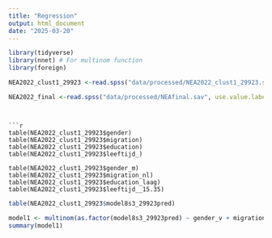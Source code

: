 ```yaml
---
title: "Regression"
output: html_document
date: "2025-03-20"
---
```

```r
library(tidyverse)
library(nnet) # For multinom function
library(foreign)
```

```r
NEA2022_clust1_29923 <-read.spss("data/processed/NEA2022_clust1_29923.sav", use.value.labels = T, to.data.frame = T)

```



```r
NEA2022_final <-read.spss("data/processed/NEAfinal.sav", use.value.labels = T, to.data.frame = T)
```
```


```r
table(NEA2022_clust1_29923$gender)
table(NEA2022_clust1_29923$migration)
table(NEA2022_clust1_29923$education)
table(NEA2022_clust1_29923$leeftijd_)

table(NEA2022_clust1_29923$gender_m)
table(NEA2022_clust1_29923$migration_nl)
table(NEA2022_clust1_29923$education_laag)
table(NEA2022_clust1_29923$leeftijd__15.35)
```

```r
table(NEA2022_clust1_29923$model8s3_29923pred)
```


```r
model1 <- multinom(as.factor(model8s3_29923pred) ~ gender_v + migration_noeu + migration_eu + education_middel + education_hoog + leeftijd__15.35 + leeftijd__55.75, data = NEA2022_clust1_29923)
summary(model1)
```
